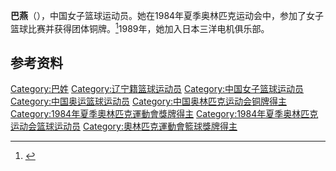 {{Infobox sportsperson
| name           = 巴燕
| birth_date     = {{Birth date and age|1962|12|18}}
|show-medals=yes
|medaltemplates={{MedalSport | 女子[[篮球|篮球]]}}
{{MedalCountry | {{CHN}} }}
{{MedalCompetition|[[奥林匹克运动会|奥林匹克运动会]]}}
{{MedalBronze | [[1984年夏季奥林匹克运动会|1984年 洛杉矶]] |[[1984年夏季奥林匹克运动会|女子篮球]]}}
}}

'''巴燕'''（{{bd|1962年|12月18日|}}），中国女子篮球运动员。她在1984年夏季奥林匹克运动会中，参加了女子篮球比赛并获得团体铜牌。<ref name=sref>{{cite web|title=Olympics|url=http://www.sports-reference.com/olympics/athletes/ba/ba-yan-1.html|publisher=sports-reference|accessdate=2012-05-23|archive-url=https://web.archive.org/web/20121215105011/http://www.sports-reference.com/olympics/athletes/ba/ba-yan-1.html|archive-date=2012-12-15|dead-url=yes}}</ref>1989年，她加入日本三洋电机俱乐部。

==参考资料==
{{Reflist}}

{{1983年女篮世锦赛中国队阵容}}
{{1984年夏季奥运会中国女子篮球阵容}}

{{Authority control}}
{{DEFAULTSORT:Ba Yan}}
[[Category:巴姓|Category:巴姓]]
[[Category:辽宁籍篮球运动员|Category:辽宁籍篮球运动员]]
[[Category:中国女子篮球运动员|Category:中国女子篮球运动员]]
[[Category:中国奥运篮球运动员|Category:中国奥运篮球运动员]]
[[Category:中国奥林匹克运动会铜牌得主|Category:中国奥林匹克运动会铜牌得主]]
[[Category:1984年夏季奧林匹克運動會獎牌得主|Category:1984年夏季奧林匹克運動會獎牌得主]]
[[Category:1984年夏季奥林匹克运动会篮球运动员|Category:1984年夏季奥林匹克运动会篮球运动员]]
[[Category:奧林匹克運動會籃球獎牌得主|Category:奧林匹克運動會籃球獎牌得主]]
